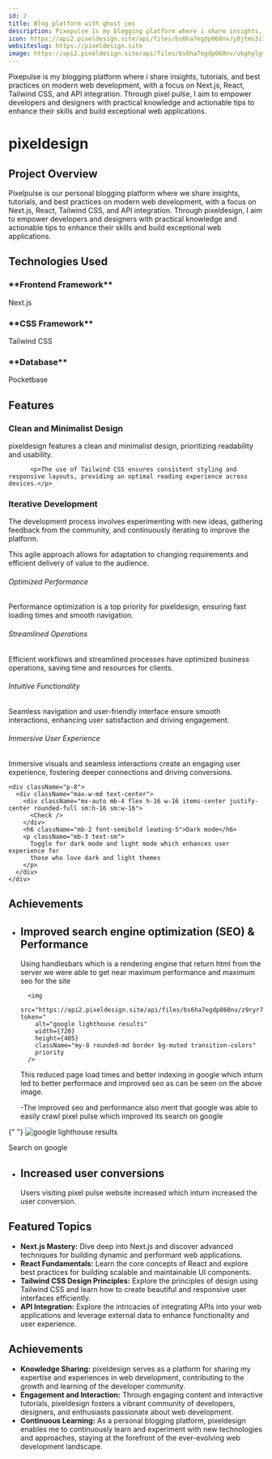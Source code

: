 ```yaml
---
id: 2
title: Blog platform with ghost cms
description: Pixepulse is my blogging platform where i share insights, tutorials, and best practices on modern web development, with a focus on Next.js, React, Tailwind CSS, and API integration. Through pixel pulse, I aim to empower developers and designers with practical knowledge and actionable tips to enhance their skills and build exceptional web applications.
icon: https://api2.pixeldesign.site/api/files/bs6ha7egdp060nv/y8jtms3i1im9lba/pixellayouticon_K6veOBICAs.png?token=
websiteslug: https://pixeldesign.site
image: https://api2.pixeldesign.site/api/files/bs6ha7egdp060nv/ukghylgtj687501/pixelpulse_8FprW7yhq8.webp?token=
---
```




<div>

Pixepulse is my blogging platform where i share insights, tutorials, and best practices on modern web development, with a focus on Next.js, React, Tailwind CSS, and API integration. Through pixel pulse, I aim to empower developers and designers with practical knowledge and actionable tips to enhance their skills and build exceptional web applications.

</div>

# pixeldesign

## Project Overview

Pixelpulse is our personal blogging platform where we share insights, tutorials, and best practices on modern web development, with a focus on Next.js, React, Tailwind CSS, and API integration. Through pixeldesign, I aim to empower developers and designers with practical knowledge and actionable tips to enhance their skills and build exceptional web applications.

## Technologies Used

<div className="grid lg:grid-cols-2">
<div className="rounded-lg flex flex-row items-center justify-start gap-x-6 mt-10">
  <Ghostcms className="text-green-600 size-20" /> 
  
  <div className="flex flex-col">
  <h3>**Frontend Framework**</h3>
  <p>Next.js</p>
  </div>
</div>
<div className="rounded-lg flex flex-row items-center justify-start gap-x-6 mt-10">
  <TailwindCSS className="text-green-600 size-16" /> 
  
  <div className="flex flex-col">
  <h3>**CSS Framework**</h3>
  <p>Tailwind CSS</p>
 
  </div>
</div>
<div className="rounded-lg flex flex-row items-center justify-start gap-x-6 mt-10">
 
  
  <div className="flex flex-col">
  <h3>**Database**</h3>
  <p>Pocketbase</p>
  </div>
</div>

</div>

## Features

<div className="grid lg:grid-cols-2 gap-4 py-6">
<div class="rounded-lg bg-green-600 p-6 text-white">
  <h3 class="mb-4 text-xl font-semibold flex items-center gap-x-2">
  <Check className="font-bold" size={20} /><span>Clean and Minimalist Design</span>
  </h3>
  <p class="text-primary text-gray-300">
    pixeldesign features a clean and minimalist design, prioritizing readability and usability.
  </p>
</div>

          <p>The use of Tailwind CSS ensures consistent styling and responsive layouts, providing an optimal reading experience across devices.</p>

<div class="rounded-lg bg-green-600 text-white p-6">
<h3 class="mb-4 text-xl font-semibold flex items-center gap-x-2">
  <Check className="font-bold" size={20} /><span>Iterative Development</span>
  </h3>
 
  <p class="text-primary text-gray-300">
    The development process involves experimenting with new ideas, gathering
    feedback from the community, and continuously iterating to improve the
    platform.

  </p>
</div>
<p>
    This agile approach allows for adaptation to changing requirements and
    efficient delivery of value to the audience.
  </p>
</div>

<div className="mx-auto px-4 py-16 sm:max-w-xl md:max-w-full md:px-24 lg:max-w-screen-xl lg:px-8 lg:py-20">
  <div className="row-gap-8 sm:row-gap-0 grid sm:grid-cols-2 lg:grid-cols-3">
    <div className="border-b p-8 sm:border-r">
      <div className="max-w-md text-center">
        <div className="mx-auto mb-4 flex h-16 w-16 items-center justify-center rounded-full sm:h-16 sm:w-16">
          <Check />
        </div>
        <h6 className="mb-2 font-semibold leading-5">Optimized Performance</h6>
        <p className="mb-3 text-sm">
          Performance optimization is a top priority for pixeldesign, ensuring
          fast loading times and smooth navigation.
        </p>
      </div>
    </div>
    <div className="border-b p-8 lg:border-r">
      <div className="max-w-md text-center">
        <div className="mx-auto mb-4 flex h-16 w-16 items-center justify-center rounded-full sm:h-16 sm:w-16">
          <Check />
        </div>
        <h6 className="mb-2 font-semibold leading-5">Streamlined Operations</h6>
        <p className="mb-3 text-sm">
          Efficient workflows and streamlined processes have optimized business
          operations, saving time and resources for clients.
        </p>
      </div>
    </div>
    <div className="border-b p-8 sm:border-r lg:border-r-0">
      <div className="max-w-md text-center">
        <div className="mx-auto mb-4 flex h-16 w-16 items-center justify-center rounded-full sm:h-16 sm:w-16">
          <Check />
        </div>
        <h6 className="mb-2 font-semibold leading-5">
          Intuitive Functionality
        </h6>
        <p className="mb-3 text-sm">
          Seamless navigation and user-friendly interface ensure smooth
          interactions, enhancing user satisfaction and driving engagement.
        </p>
      </div>
    </div>
    <div className="border-b p-8 lg:border-b-0 lg:border-r">
      <div className="max-w-md text-center">
        <div className="mx-auto mb-4 flex h-16 w-16 items-center justify-center rounded-full sm:h-16 sm:w-16">
          <Check />
        </div>
        <h6 className="mb-2 font-semibold leading-5">
          Immersive User Experience
        </h6>
        <p className="mb-3 text-sm ">
          Immersive visuals and seamless interactions create an engaging user
          experience, fostering deeper connections and driving conversions.
        </p>
      </div>
    </div>

    <div className="p-8">
      <div className="max-w-md text-center">
        <div className="mx-auto mb-4 flex h-16 w-16 items-center justify-center rounded-full sm:h-16 sm:w-16">
          <Check />
        </div>
        <h6 className="mb-2 font-semibold leading-5">Dark mode</h6>
        <p className="mb-3 text-sm">
          Toggle for dark mode and light mode which enhances user experience for
          those who love dark and light themes
        </p>
      </div>
    </div>
  </div>
</div>

## Achievements

- ## Improved search engine optimization (SEO) & Performance

  Using handlesbars which is a rendering engine that return html from the server we were able to get near maximum performance and maximum seo
  for the site

        <img
          src="https://api2.pixeldesign.site/api/files/bs6ha7egdp060nv/z9ryr7vaatdfwkw/pixelpulseseo_7TKu0PZwGT.webp?token="
          alt="google lighthouse results"
          width={720}
          height={405}
          className="my-8 rounded-md border bg-muted transition-colors"
          priority
        />

  This reduced page load times and better indexing in google which inturn led to better performace
  and improved seo as can be seen on the above image.

  -The improved seo and performance also ment that google was able to easily crawl pixel pulse which improved its search on google

{" "}
<img
  src="https://api2.pixeldesign.site/api/files/bs6ha7egdp060nv/67brvfihz7ik1wh/pixelpulsegooglesearch_1MULHi1aHx.webp?token="
  alt="google lighthouse results"
  width={720}
  height={405}
  className="my-8 rounded-md border bg-muted transition-colors"
  priority
/>
<div className="flex items-start py-10 text-white">
  <Link
    className="flex items-center justify-start gap-x-4 rounded-full bg-green-600 px-4 py-1 no-underline"
    href="https://www.google.com/search?q=pixeldesign.site&sca_esv=8b3c2fe050857b40&sxsrf=ADLYWIJf3dmx6KGme0f3x0F7760GGEbyQQ%3A1716388224832&source=hp&ei=gAFOZrbuL83t7_UPu8-amA8&iflsig=AL9hbdgAAAAAZk4PkPQCTL1biwE56NSwmgjvZbs_e7jQ&ved=0ahUKEwi2rr2zvKGGAxXN9rsIHbunBvMQ4dUDCBU&uact=5&oq=pixeldesign.site&gs_lp=Egdnd3Mtd2l6Ig9waXhlbGF5b3V0LnNpdGUyBBAjGCcyBBAjGCdIrRlQAFilGHAAeACQAQGYAegGoAHwMKoBBzQtOC4yLjK4AQPIAQD4AQGYAgugAu0qwgIKECMYgAQYJxiKBcICERAAGIAEGJECGLEDGIMBGIoFwgILEAAYgAQYkQIYigXCAg4QABiABBixAxiDARiKBcICCBAAGIAEGLEDwgIOEC4YgAQYsQMYgwEYigXCAgUQABiABMICCxAAGIAEGLEDGIMBwgIOEC4YgAQYsQMY0QMYxwHCAhEQLhiABBixAxjRAxiDARjHAcICChAAGIAEGBQYhwLCAg0QABiABBixAxiDARgKwgIHEAAYgAQYCsICCBAAGIAEGKIEmAMAkgcHNC05LjEuMaAHz10&sclient=gws-wiz"
  >
    <Search />
    <span>Search on google</span>
  </Link>
</div>

- ## Increased user conversions
  Users visiting pixel pulse website increased which inturn increased the user conversion.

## Featured Topics

- **Next.js Mastery:** Dive deep into Next.js and discover advanced techniques for building dynamic and performant web applications.
- **React Fundamentals:** Learn the core concepts of React and explore best practices for building scalable and maintainable UI components.
- **Tailwind CSS Design Principles:** Explore the principles of design using Tailwind CSS and learn how to create beautiful and responsive user interfaces efficiently.
- **API Integration:** Explore the intricacies of integrating APIs into your web applications and leverage external data to enhance functionality and user experience.

## Achievements

- **Knowledge Sharing:** pixeldesign serves as a platform for sharing my expertise and experiences in web development, contributing to the growth and learning of the developer community.
- **Engagement and Interaction:** Through engaging content and interactive tutorials, pixeldesign fosters a vibrant community of developers, designers, and enthusiasts passionate about web development.
- **Continuous Learning:** As a personal blogging platform, pixeldesign enables me to continuously learn and experiment with new technologies and approaches, staying at the forefront of the ever-evolving web development landscape.

